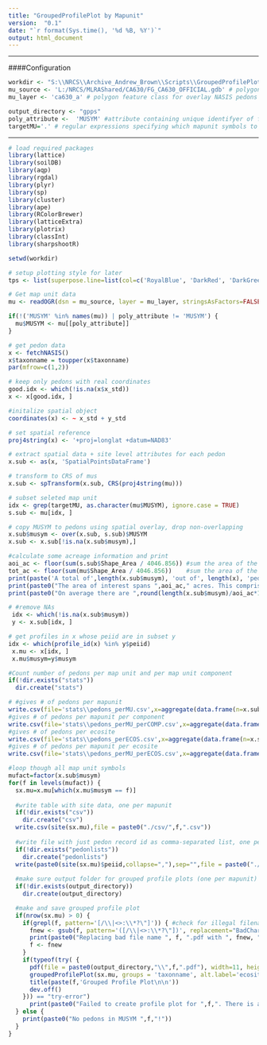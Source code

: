 ```yaml
---
title: "GroupedProfilePlot by Mapunit"
version:  "0.1"
date: "`r format(Sys.time(), '%d %B, %Y')`"
output: html_document
---
```

  
***
  
####Configuration
```r
workdir <- "S:\\NRCS\\Archive_Andrew_Brown\\Scripts\\GroupedProfilePlotByMU\\" #directory containing script and output folders
mu_source <- 'L:/NRCS/MLRAShared/CA630/FG_CA630_OFFICIAL.gdb' # polygon feature path 
mu_layer <- 'ca630_a' # polygon feature class for overlay NASIS pedons 

output_directory <- "gpps"
poly_attribute <-  'MUSYM' #attribute containing unique identifyer of feature classes (e.g 'MUSYM')
targetMU='.' # regular expressions specifying which mapunit symbols to make plots for
```

***
```r
# load required packages
library(lattice)
library(soilDB)
library(aqp)
library(rgdal)
library(plyr)
library(sp)
library(cluster)
library(ape)
library(RColorBrewer)
library(latticeExtra)
library(plotrix)
library(classInt)
library(sharpshootR)

setwd(workdir)

# setup plotting style for later
tps <- list(superpose.line=list(col=c('RoyalBlue', 'DarkRed', 'DarkGreen'), lwd=2))

# Get map unit data
mu <- readOGR(dsn = mu_source, layer = mu_layer, stringsAsFactors=FALSE)

if(!('MUSYM' %in% names(mu)) | poly_attribute != 'MUSYM') {
  mu$MUSYM <- mu[[poly_attribute]]
}

# get pedon data
x <- fetchNASIS()
x$taxonname = toupper(x$taxonname)
par(mfrow=c(1,2))

# keep only pedons with real coordinates
good.idx <- which(!is.na(x$x_std))
x <- x[good.idx, ]

#initalize spatial object
coordinates(x) <- ~ x_std + y_std

# set spatial reference
proj4string(x) <- '+proj=longlat +datum=NAD83'

# extract spatial data + site level attributes for each pedon
x.sub <- as(x, 'SpatialPointsDataFrame')

# transform to CRS of mus
x.sub <- spTransform(x.sub, CRS(proj4string(mu)))

# subset seleted map unit
idx <- grep(targetMU, as.character(mu$MUSYM), ignore.case = TRUE)
s.sub <- mu[idx, ]

# copy MUSYM to pedons using spatial overlay, drop non-overlapping
x.sub$musym <- over(x.sub, s.sub)$MUSYM
x.sub <- x.sub[!is.na(x.sub$musym),] 

#calculate some acreage information and print
aoi_ac <- floor(sum(s.sub$Shape_Area / 4046.856)) #sum the area of the mapunit subset
tot_ac <- floor(sum(mu$Shape_Area / 4046.856))    #sum the area of the whole mapunit file
print(paste('A total of',length(x.sub$musym), 'out of', length(x), 'pedons fall within the boundaries of the areas of interest.'))
print(paste0("The area of interest spans ",aoi_ac," acres. This comprises ",floor(aoi_ac/tot_ac*100)," percent of the ",tot_ac," acres in the extent of the shapefile."))
print(paste0("On average there are ",round(length(x.sub$musym)/aoi_ac*1000,2)," pedons per 1000 acres in the areas of interest."))

# #remove NAs
 idx <- which(!is.na(x.sub$musym))
 y <- x.sub[idx, ]

# get profiles in x whose peiid are in subset y
idx <- which(profile_id(x) %in% y$peiid)
 x.mu <- x[idx, ]
 x.mu$musym=y$musym

#Count number of pedons per map unit and per map unit component
if(!dir.exists("stats"))
  dir.create("stats")

# #gives # of pedons per mapunit
write.csv(file='stats\\pedons_perMU.csv',x=aggregate(data.frame(n=x.sub$musym),by=list(MUSYM=x.sub$musym),FUN=length))
#gives # of pedons per mapunit per component
write.csv(file='stats\\pedons_perMU_perCOMP.csv',x=aggregate(data.frame(n=x.sub$musym),by=list(MUSYM=x.sub$musym, COMPONENT=x.sub$taxonname),FUN=length))
#gives # of pedons per ecosite
write.csv(file='stats\\pedons_perECOS.csv',x=aggregate(data.frame(n=x.sub$musym),by=list(ECOSITE=x.sub$ecositeid),FUN=length))
#gives # of pedons per mapunit per ecosite
write.csv(file='stats\\pedons_perMU_perECOS.csv',x=aggregate(data.frame(n=x.sub$musym),by=list(MUSYM=x.sub$musym, ECOSITE=x.sub$ecositeid),FUN=length))

#loop though all map unit symbols
mufact=factor(x.sub$musym)
for(f in levels(mufact)) {
  sx.mu=x.mu[which(x.mu$musym == f)]
  
  #write table with site data, one per mapunit
  if(!dir.exists("csv"))
    dir.create("csv")
  write.csv(site(sx.mu),file = paste0("./csv/",f,".csv"))
  
  #write file with just pedon record id as comma-separated list, one per mapunit
  if(!dir.exists("pedonlists"))
    dir.create("pedonlists")
  write(paste0(site(sx.mu)$peiid,collapse=","),sep="",file = paste0("./pedonlists/",f,".csv"))
  
  #make sure output folder for grouped profile plots (one per mapunit) exists
  if(!dir.exists(output_directory))
    dir.create(output_directory)

  #make and save grouped profile plot
  if(nrow(sx.mu) > 0) {
    if(grepl(f, pattern='[/\\|<>:\\*?\"]')) { #check for illegal filename characters in musym
      fnew <- gsub(f, pattern='([/\\|<>:\\*?\"])', replacement="BadChar")
      print(paste0("Replacing bad file name ", f, ".pdf with ", fnew, ".pdf"))
      f <- fnew
    }
    if(typeof(try( {
      pdf(file = paste0(output_directory,"\\",f,".pdf"), width=11, height=8.5) 
      groupedProfilePlot(sx.mu, groups = 'taxonname', alt.label='ecositeid', alt.label.col='black', label='pedon_id', print.id = TRUE, id.style = 'side', cex.id=0.7, cex.names=0.7, y.offset=7, axis.line.offset=-2.5, group.line.lwd = 1, group.line.lty = 1, group.name.cex=0.5, group.name.offset = c(-6,-10), color='clay')
      title(paste(f,'Grouped Profile Plot\n\n'))
      dev.off()
    })) == "try-error")
      print(paste0("Failed to create profile plot for ",f,". There is at least one site/pedon record in this MU, but it may not have sufficient data or variability to generate a legend."))
  } else {
    print(paste0("No pedons in MUSYM ",f,"!"))
  }
}
```